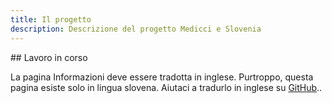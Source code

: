 ```yaml
---
title: Il progetto
description: Descrizione del progetto Medicci e Slovenia
---
```




<ConstructionIcon  className='text-[4rem] mx-auto mt-8' />

<section id="top-section">
## Lavoro in corso

La pagina Informazioni deve essere tradotta in inglese. Purtroppo, questa pagina
esiste solo in lingua <Link href="/sl/o-projektu">slovena</Link>. Aiutaci a
tradurlo in inglese su
[GitHub](https://github.com/sledilnik/zdravniki/blob/master/src/content/it/about.md)..

</section>

<ConstructionIcon  className='text-[4rem] mx-auto mt-8' />
